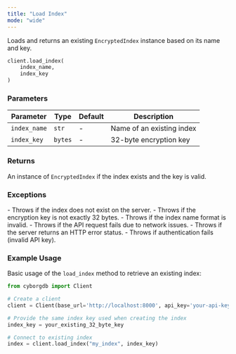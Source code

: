 ```yaml
---
title: "Load Index"
mode: "wide"
---
```


Loads and returns an existing `EncryptedIndex` instance based on its name and key.

```python
client.load_index(
    index_name,
    index_key
)
```

### Parameters

| Parameter | Type | Default | Description |
|-----------|------|---------|-------------|
| `index_name` | `str` | - | Name of an existing index |
| `index_key` | `bytes` | - | 32-byte encryption key |

### Returns

An instance of `EncryptedIndex` if the index exists and the key is valid.

### Exceptions

<AccordionGroup>
    <Accordion title="Error">
        - Throws if the index does not exist on the server.
        - Throws if the encryption key is not exactly 32 bytes.
        - Throws if the index name format is invalid.
    </Accordion>
    <Accordion title="Network/API Errors">
        - Throws if the API request fails due to network issues.
        - Throws if the server returns an HTTP error status.
        - Throws if authentication fails (invalid API key).
    </Accordion>
</AccordionGroup>

### Example Usage

Basic usage of the `load_index` method to retrieve an existing index:

```python
from cyborgdb import Client

# Create a client
client = Client(base_url='http://localhost:8000', api_key='your-api-key')

# Provide the same index key used when creating the index
index_key = your_existing_32_byte_key

# Connect to existing index
index = client.load_index("my_index", index_key)
```